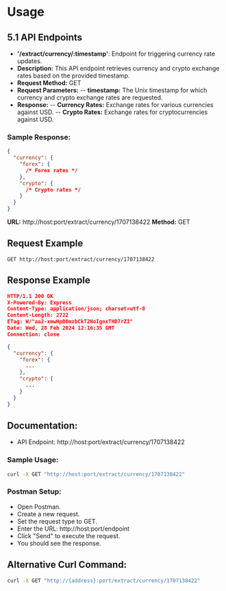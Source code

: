 # Usage

## 5.1 API Endpoints

- **'/extract/currency/:timestamp'**: Endpoint for triggering currency rate updates.
- **Description:** This API endpoint retrieves currency and crypto exchange rates based on the provided timestamp.
- **Request Method:** GET
- **Request Parameters:**
-- **timestamp:** The Unix timestamp for which currency and crypto exchange rates are requested.
- **Response:**
-- **Currency Rates:** Exchange rates for various currencies against USD.
-- **Crypto Rates:** Exchange rates for cryptocurrencies against USD.

### **Sample Response:**

```json
{
  "currency": {
    "forex": {
      /* Forex rates */
    },
    "crypto": {
      /* Crypto rates */
    }
  }
}
```

**URL:** http://host:port/extract/currency/1707138422
**Method:** GET

## Request Example

```http
GET http://host:port/extract/currency/1707138422
```

## Response Example

```json
HTTP/1.1 200 OK
X-Powered-By: Express
Content-Type: application/json; charset=utf-8
Content-Length: 2722
ETag: W/"aa2-xmwHpB0mzbCkT2NoIgnxTHD7rZI"
Date: Wed, 28 Feb 2024 12:16:35 GMT
Connection: close

{
  "currency": {
    "forex": {
      ...
    },
    "crypto": {
      ...
    }
  }
}
```

## Documentation:

- API Endpoint: http://host:port/extract/currency/1707138422

### Sample Usage:

```bash
curl -X GET "http://host:port/extract/currency/1707138422"
```
### Postman Setup:
- Open Postman.
- Create a new request.
- Set the request type to GET.
- Enter the URL: http://host:port/endpoint
- Click "Send" to execute the request.
- You should see the response.

## Alternative Curl Command:

```bash
curl -X GET "http://{address}:port/extract/currency/1707138422"
```

